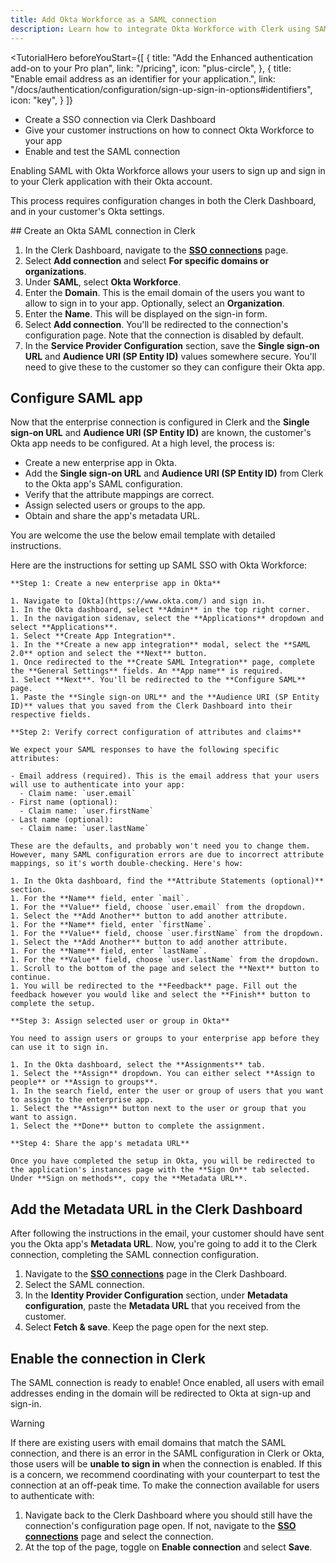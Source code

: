 ```yaml
---
title: Add Okta Workforce as a SAML connection
description: Learn how to integrate Okta Workforce with Clerk using SAML SSO.
---
```


<TutorialHero
  beforeYouStart={[
    {
      title: "Add the Enhanced authentication add-on to your Pro plan",
      link: "/pricing",
      icon: "plus-circle",
    },
    {
      title: "Enable email address as an identifier for your application.",
      link: "/docs/authentication/configuration/sign-up-sign-in-options#identifiers",
      icon: "key",
    }
  ]}
>
  - Create a SSO connection via Clerk Dashboard
  - Give your customer instructions on how to connect Okta Workforce to your app
  - Enable and test the SAML connection
</TutorialHero>

Enabling SAML with Okta Workforce allows your users to sign up and sign in to your Clerk application with their Okta account.

This process requires configuration changes in both the Clerk Dashboard, and in your customer's Okta settings.

<Steps>
  ## Create an Okta SAML connection in Clerk

  1. In the Clerk Dashboard, navigate to the [**SSO connections**](https://dashboard.clerk.com/last-active?path=user-authentication/sso-connections) page.
  1. Select **Add connection** and select **For specific domains or organizations**.
  1. Under **SAML**, select **Okta Workforce**.
  1. Enter the **Domain**. This is the email domain of the users you want to allow to sign in to your app. Optionally, select an **Organization**.
  1. Enter the **Name**. This will be displayed on the sign-in form.
  1. Select **Add connection**. You'll be redirected to the connection's configuration page. Note that the connection is disabled by default.
  1. In the **Service Provider Configuration** section, save the **Single sign-on URL** and **Audience URI (SP Entity ID)** values somewhere secure. You'll need to give these to the customer so they can configure their Okta app.

  ## Configure SAML app

  Now that the enterprise connection is configured in Clerk and the **Single sign-on URL** and **Audience URI (SP Entity ID)** are known, the customer's Okta app needs to be configured. At a high level, the process is:

  - Create a new enterprise app in Okta.
  - Add the **Single sign-on URL** and **Audience URI (SP Entity ID)** from Clerk to the Okta app's SAML configuration.
  - Verify that the attribute mappings are correct.
  - Assign selected users or groups to the app.
  - Obtain and share the app's metadata URL.

  You are welcome the use the below email template with detailed instructions.

  <Copyable as="html">
    Here are the instructions for setting up SAML SSO with Okta Workforce:

    **Step 1: Create a new enterprise app in Okta**

    1. Navigate to [Okta](https://www.okta.com/) and sign in.
    1. In the Okta dashboard, select **Admin** in the top right corner.
    1. In the navigation sidenav, select the **Applications** dropdown and select **Applications**.
    1. Select **Create App Integration**.
    1. In the **Create a new app integration** modal, select the **SAML 2.0** option and select the **Next** button.
    1. Once redirected to the **Create SAML Integration** page, complete the **General Settings** fields. An **App name** is required.
    1. Select **Next**. You'll be redirected to the **Configure SAML** page.
    1. Paste the **Single sign-on URL** and the **Audience URI (SP Entity ID)** values that you saved from the Clerk Dashboard into their respective fields.

    **Step 2: Verify correct configuration of attributes and claims**

    We expect your SAML responses to have the following specific attributes:

    - Email address (required). This is the email address that your users will use to authenticate into your app:
      - Claim name: `user.email`
    - First name (optional):
      - Claim name: `user.firstName`
    - Last name (optional):
      - Claim name: `user.lastName`

    These are the defaults, and probably won't need you to change them. However, many SAML configuration errors are due to incorrect attribute mappings, so it's worth double-checking. Here's how:

    1. In the Okta dashboard, find the **Attribute Statements (optional)** section.
    1. For the **Name** field, enter `mail`.
    1. For the **Value** field, choose `user.email` from the dropdown.
    1. Select the **Add Another** button to add another attribute.
    1. For the **Name** field, enter `firstName`.
    1. For the **Value** field, choose `user.firstName` from the dropdown.
    1. Select the **Add Another** button to add another attribute.
    1. For the **Name** field, enter `lastName`.
    1. For the **Value** field, choose `user.lastName` from the dropdown.
    1. Scroll to the bottom of the page and select the **Next** button to continue.
    1. You will be redirected to the **Feedback** page. Fill out the feedback however you would like and select the **Finish** button to complete the setup.

    **Step 3: Assign selected user or group in Okta**

    You need to assign users or groups to your enterprise app before they can use it to sign in.

    1. In the Okta dashboard, select the **Assignments** tab.
    1. Select the **Assign** dropdown. You can either select **Assign to people** or **Assign to groups**.
    1. In the search field, enter the user or group of users that you want to assign to the enterprise app.
    1. Select the **Assign** button next to the user or group that you want to assign.
    1. Select the **Done** button to complete the assignment.

    **Step 4: Share the app's metadata URL**

    Once you have completed the setup in Okta, you will be redirected to the application's instances page with the **Sign On** tab selected. Under **Sign on methods**, copy the **Metadata URL**.
  </Copyable>

  ## Add the Metadata URL in the Clerk Dashboard

  After following the instructions in the email, your customer should have sent you the Okta app's **Metadata URL**. Now, you're going to add it to the Clerk connection, completing the SAML connection configuration.

  1. Navigate to the [**SSO connections**](https://dashboard.clerk.com/last-active?path=user-authentication/sso-connections) page in the Clerk Dashboard.
  1. Select the SAML connection.
  1. In the **Identity Provider Configuration** section, under **Metadata configuration**, paste the **Metadata URL** that you received from the customer.
  1. Select **Fetch & save**. Keep the page open for the next step.

  ## Enable the connection in Clerk

  The SAML connection is ready to enable! Once enabled, all users with email addresses ending in the domain will be redirected to Okta at sign-up and sign-in.

  > [!WARNING]
  > If there are existing users with email domains that match the SAML connection, and there is an error in the SAML configuration in Clerk or Okta, those users will be **unable to sign in** when the connection is enabled. If this is a concern, we recommend coordinating with your counterpart to test the connection at an off-peak time.
  > To make the connection available for users to authenticate with:

  1. Navigate back to the Clerk Dashboard where you should still have the connection's configuration page open. If not, navigate to the [**SSO connections**](https://dashboard.clerk.com/last-active?path=user-authentication/sso-connections) page and select the connection.
  1. At the top of the page, toggle on **Enable connection** and select **Save**.
</Steps>
